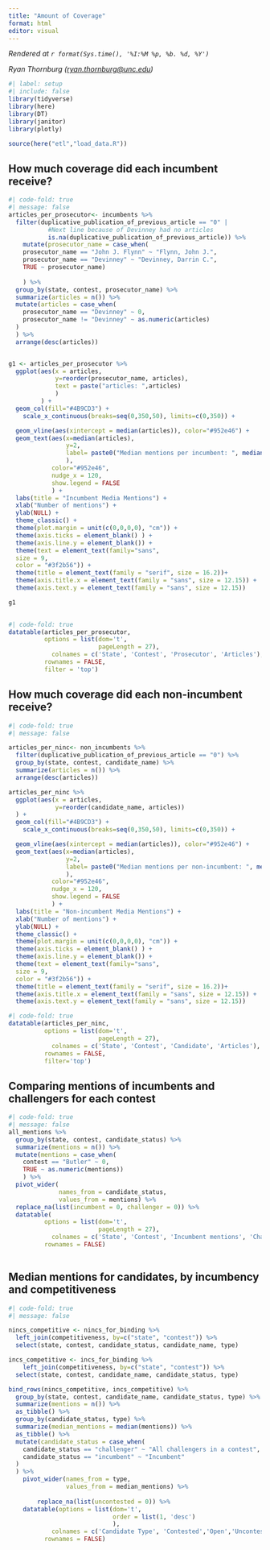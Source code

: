 ```yaml
---
title: "Amount of Coverage"
format: html
editor: visual
---
```


<!--# Timestamp: leave this in to automatically track when a file is rendered -->

*Rendered at `r format(Sys.time(), '%I:%M %p, %b. %d, %Y')`*

<!--# Contact info: leave author/reporter/editor contact info here -->

*Ryan Thornburg ([ryan.thornburg\@unc.edu](mailto:ryan.thornburg@unc.edu){.email})*

```r
#| label: setup
#| include: false
library(tidyverse)
library(here)
library(DT)
library(janitor)
library(plotly)

source(here("etl","load_data.R"))
```

## How much coverage did each incumbent receive?

```r
#| code-fold: true
#| message: false
articles_per_prosecutor<- incumbents %>% 
  filter(duplicative_publication_of_previous_article == "0" |
           #Next line because of Devinney had no articles
           is.na(duplicative_publication_of_previous_article)) %>%
    mutate(prosecutor_name = case_when(
    prosecutor_name == "John J. Flynn" ~ "Flynn, John J.",
    prosecutor_name == "Devinney" ~ "Devinney, Darrin C.",
    TRUE ~ prosecutor_name)
    
    ) %>%
  group_by(state, contest, prosecutor_name) %>%
  summarize(articles = n()) %>%
  mutate(articles = case_when(
    prosecutor_name == "Devinney" ~ 0,
    prosecutor_name != "Devinney" ~ as.numeric(articles)
  )
  ) %>% 
  arrange(desc(articles))


g1 <- articles_per_prosecutor %>% 
  ggplot(aes(x = articles,
             y=reorder(prosecutor_name, articles), 
             text = paste("articles: ",articles)
             )
         ) +
  geom_col(fill="#4B9CD3") +
    scale_x_continuous(breaks=seq(0,350,50), limits=c(0,350)) +

  geom_vline(aes(xintercept = median(articles)), color="#952e46") +
  geom_text(aes(x=median(articles), 
                y=2,
                label= paste0("Median mentions per incumbent: ", median(articles))
                ),
            color="#952e46",
            nudge_x = 120, 
            show.legend = FALSE
            ) +
  labs(title = "Incumbent Media Mentions") + 
  xlab("Number of mentions") +
  ylab(NULL) +
  theme_classic() +
  theme(plot.margin = unit(c(0,0,0,0), "cm")) +
  theme(axis.ticks = element_blank() ) +
  theme(axis.line.y = element_blank()) +
  theme(text = element_text(family="sans", 
  size = 9, 
  color = "#3f2b56")) +
  theme(title = element_text(family = "serif", size = 16.2))+
  theme(axis.title.x = element_text(family = "sans", size = 12.15)) +
  theme(axis.text.y = element_text(family = "sans", size = 12.15))

g1
             
```

```r
#| code-fold: true
datatable(articles_per_prosecutor,
          options = list(dom='t',
                         pageLength = 27),
            colnames = c('State', 'Contest', 'Prosecutor', 'Articles'),
          rownames = FALSE,
          filter = 'top') 
```

## How much coverage did each non-incumbent receive?

```r
#| code-fold: true
#| message: false

articles_per_ninc<- non_incumbents %>% 
  filter(duplicative_publication_of_previous_article == "0") %>%
  group_by(state, contest, candidate_name) %>% 
  summarize(articles = n()) %>% 
  arrange(desc(articles))

articles_per_ninc %>% 
  ggplot(aes(x = articles,
             y=reorder(candidate_name, articles))
  ) +
  geom_col(fill="#4B9CD3") +
    scale_x_continuous(breaks=seq(0,350,50), limits=c(0,350)) +

  geom_vline(aes(xintercept = median(articles)), color="#952e46") +
  geom_text(aes(x=median(articles), 
                y=2,
                label= paste0("Median mentions per non-incumbent: ", median(articles))
                ),
            color="#952e46",
            nudge_x = 120, 
            show.legend = FALSE
            ) +
  labs(title = "Non-incumbent Media Mentions") + 
  xlab("Number of mentions") +
  ylab(NULL) +
  theme_classic() +
  theme(plot.margin = unit(c(0,0,0,0), "cm")) +
  theme(axis.ticks = element_blank() ) +
  theme(axis.line.y = element_blank()) +
  theme(text = element_text(family="sans", 
  size = 9, 
  color = "#3f2b56")) +
  theme(title = element_text(family = "serif", size = 16.2))+
  theme(axis.title.x = element_text(family = "sans", size = 12.15)) +
  theme(axis.text.y = element_text(family = "sans", size = 12.15))


```

```r
#| code-fold: true
datatable(articles_per_ninc,
          options = list(dom='t',
                         pageLength = 27),
            colnames = c('State', 'Contest', 'Candidate', 'Articles'),
          rownames = FALSE,
          filter='top') 
```

## Comparing mentions of incumbents and challengers for each contest

```r
#| code-fold: true
#| message: false
all_mentions %>%
  group_by(state, contest, candidate_status) %>% 
  summarize(mentions = n()) %>% 
  mutate(mentions = case_when(
    contest == "Butler" ~ 0,
    TRUE ~ as.numeric(mentions))
    ) %>% 
  pivot_wider(
              names_from = candidate_status,
              values_from = mentions) %>%
  replace_na(list(incumbent = 0, challenger = 0)) %>%
  datatable(
          options = list(dom='t',
                         pageLength = 27),
            colnames = c('State', 'Contest', 'Incumbent mentions', 'Challengers mentions'),
          rownames = FALSE) 
  
```

## Median mentions for candidates, by incumbency and competitiveness

```r
#| code-fold: true
#| message: false

nincs_competitive <- nincs_for_binding %>% 
  left_join(competitiveness, by=c("state", "contest")) %>%
  select(state, contest, candidate_status, candidate_name, type) 

incs_competitive <- incs_for_binding %>%
    left_join(competitiveness, by=c("state", "contest")) %>%
  select(state, contest, candidate_name, candidate_status, type)

bind_rows(nincs_competitive, incs_competitive) %>%
  group_by(state, contest, candidate_name, candidate_status, type) %>%
  summarize(mentions = n()) %>%
  as_tibble() %>%
  group_by(candidate_status, type) %>%
  summarize(median_mentions = median(mentions)) %>%
  as_tibble() %>%
  mutate(candidate_status = case_when(
    candidate_status == "challenger" ~ "All challengers in a contest",
    candidate_status == "incumbent" ~ "Incumbent"
  )
  ) %>% 
    pivot_wider(names_from = type,
                values_from = median_mentions) %>%
  
        replace_na(list(uncontested = 0)) %>% 
    datatable(options = list(dom='t',
                             order = list(1, 'desc')
                             ),
            colnames = c('Candidate Type', 'Contested','Open','Uncontested'),
          rownames = FALSE) 

```

